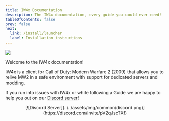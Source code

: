 ```yaml
---
title: IW4x Documentation
description: The IW4x documentation, every guide you could ever need!
tableOfContents: false
prev: false
next:
  link: /install/launcher
  label: Installation instructions
---
```


![](../../assets/img/common/banner.png)

Welcome to the IW4x documentation!

IW4x is a client for Call of Duty: Modern Warfare 2 (2009) that allows you to relive MW2 in a safe environment with support for dedicated servers and modding.

If you run into issues with IW4x or while following a Guide we are happy to help you out on our [Discord server](https://discord.com/invite/pV2qJscTXf)!

<center>
[![Discord Server](../../assets/img/common/discord.png)](https://discord.com/invite/pV2qJscTXf)
</center>